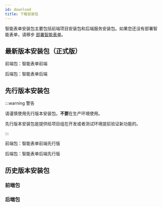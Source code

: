 ```yaml
---
id: download
title: 下载安装包
---
```



智能表单安装包主要包括前端项目安装包和后端服务安装包。如果您还没有部署智能表单，请移步 [部署智能表单](./deployment.mdx)。

## 最新版本安装包（正式版）

前端包：<BundleLink type="frontend">智能表单前端</BundleLink>

后端包：<BundleLink type="backend">智能表单后端</BundleLink>

## 先行版本安装包

:::warning 警告

请谨慎使用先行版本安装包。**不要**在生产环境使用。

先行版本安装包是提供给项目组在开发或者测试环境提前验证新功能的。

:::

前端包：<BundleLink type="frontend" isAlpha>智能表单前端先行版</BundleLink>

后端包：<BundleLink type="backend" isAlpha>智能表单后端先行版</BundleLink>

## 历史版本安装包

### 前端包

<HistoryBundleList type="frontend" />

### 后端包

<HistoryBundleList type="backend" />
